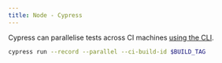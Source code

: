 ```yaml
---
title: Node - Cypress
---
```


Cypress can parallelise tests across CI machines [using the CLI](https://docs.cypress.io/guides/cloud/smart-orchestration/parallelization).

```bash
cypress run --record --parallel --ci-build-id $BUILD_TAG
```
